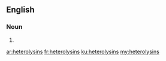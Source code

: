 ==English==

===Noun===
{{head|en|plural}}

# {{plural of|heterolysin|lang=en|nocat=1}}

[[ar:heterolysins]]
[[fr:heterolysins]]
[[ku:heterolysins]]
[[my:heterolysins]]